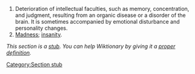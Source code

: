 # Deterioration of intellectual faculties, such as memory, concentration, and judgment, resulting from an organic disease or a disorder of the brain. It is sometimes accompanied by emotional disturbance and personality changes.
# [[Madness]]; [[insanity]].

''This section is a [[Wiktionary:Perfect stub article|stub]]. You can help Wiktionary by giving it a [[Wiktionary:Find or fix a stub|proper definition]].''

[[Category:Section stub]]